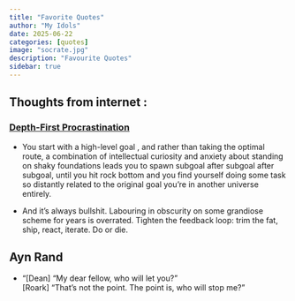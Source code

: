 ```yaml
---
title: "Favorite Quotes"
author: "My Idols"
date: 2025-06-22
categories: [quotes]
image: "socrate.jpg"
description: "Favourite Quotes"
sidebar: true
---
```


## Thoughts from internet :

### [Depth-First Procrastination](https://borretti.me/article/depth-first-procrastination)

-   You start with a high-level goal , and rather than taking the optimal route, a combination of intellectual curiosity and anxiety about standing on shaky foundations leads you to spawn subgoal after subgoal after subgoal, until you hit rock bottom and you find yourself doing some task so distantly related to the original goal you’re in another universe entirely.

-   And it’s always bullshit. Labouring in obscurity on some grandiose scheme for years is overrated. Tighten the feedback loop: trim the fat, ship, react, iterate. Do or die.

## Ayn Rand

-   “\[Dean\] “My dear fellow, who will let you?”\
    \[Roark\] “That’s not the point. The point is, who will stop me?”